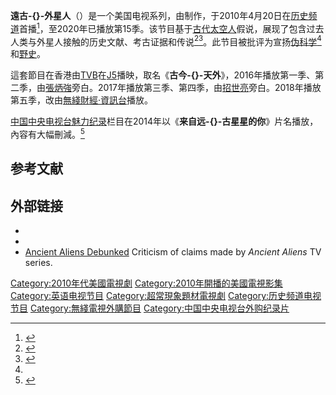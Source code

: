 {{About|一个美国电视系列|認為古代外星人曾來過地球創造文明的學說|古代太空人}}
{{TA|1=zh-cn:远古外星人;zh-tw:遠古外星人;zh-hk:古今天外;}}
{{Infobox television
| show_name = 遠古外星人<br />''Ancient Aliens''
| image = [[File:Ancient_aliens.png|260px]]
| caption = 
| genre = [[紀錄片|紀錄片]]
| format = Live-action
| creator = 
| developer = 
| writer = 
| director = 
| narrated = {{link-en|羅伯特·克勞特沃斯|Robert Clotworthy}}
| country = {{USA}}
| language = 英语
| num_seasons = 15
| num_episodes = 
| list_episodes = 
| executive_producer = {{link-en|凱文·伯恩斯|Kevin Burns}}
| producer = 
| cinematography = 
| camera = [[多镜头模式|多镜头模式]]
| runtime = 42分钟（第一季为90分钟/集）
| company = {{link-en|普羅米修斯娛樂|Prometheus Entertainment}}
| distributor = [[A+E电视网|A+E电视网]]
| network = [[历史频道|历史频道]]
| picture_format = 
| audio_format = 
| first_aired = {{start date|2010|4|20}}
| last_aired = present
| website = http://www.history.com/shows/ancient-aliens
| production_website = http://www.prometheusentertainment.com
| show_name_zh-cn = 来自远-{}-古星星的你
| show_name_zh-hk = 古今-{}-天外
}}
'''遠古-{}-外星人'''（{{lang-en|''Ancient Aliens''}}）是一个美国电视系列，由{{link-en|普羅米修斯娛樂|Prometheus Entertainment}}制作，于2010年4月20日在[[历史频道|历史频道]]首播<ref>{{cite web |url=http://www.history.com/shows/ancient-aliens/episodes/ |title=Ancient Aliens Episode Guide |date=2010-12-25 |publisher=History.com |access-date=2014-02-17 |archive-date=2012-09-17 |archive-url=https://www.webcitation.org/6AknxW2TR?url=http://www.history.com/shows/ancient-aliens/episodes/ |dead-url=no }}</ref>，至2020年已播放第15季。该节目基于[[古代太空人|古代太空人]]假说，展现了包含过去人类与外星人接触的历史文献、考古证据和传说<ref>{{cite web |url=http://www.history.com/shows/ancient-aliens/articles/ancient-alien-theory |title=Ancient Aliens Theory |date=2010-12-25 |publisher=History.com |access-date=2014-02-17 |archive-date=2012-09-17 |archive-url=https://www.webcitation.org/6AknyNjsf?url=http://www.history.com/shows/ancient-aliens/articles/ancient-alien-theory |dead-url=no }}</ref><ref>{{cite web |url=http://www.history.com/shows/ancient-aliens/articles/evidence-of-ancient-aliens |title=Evidence of Ancient Aliens? |date=2010-12-25 |publisher=History.com |access-date=2014-02-17 |archive-date=2012-09-17 |archive-url=https://www.webcitation.org/6AknzYuf1?url=http://www.history.com/shows/ancient-aliens/articles/evidence-of-ancient-aliens |dead-url=no }}</ref>。此节目被批评为宣扬[[伪科学|伪科学]]<ref name=sina20140314/>和[[野史|野史]]。

這套節目在香港由[[TVB|TVB]]在[[J5|J5]]播映，取名《'''古今-{}-天外'''》，2016年播放第一季、第二季，由[[張炳強|張炳強]]旁白。2017年播放第三季、第四季，由[[招世亮|招世亮]]旁白。2018年播放第五季，改由[[無綫財經·資訊台|無綫財經·資訊台]]播放。

[[中国中央电视台|中国中央电视台]][[魅力纪录|魅力纪录]]栏目在2014年以《'''来自远-{}-古星星的你'''》片名播放，內容有大幅刪減。<ref name=sina20140314>{{Cite web |url=http://ent.sina.com.cn/v/m/2014-03-14/07304111247.shtml |title=央视纪录片《来自远古星星的你》引质疑 |website=新浪網 |date=2014-03-14 |access-date=2017-08-12 |archive-date=2019-11-17 |archive-url=https://web.archive.org/web/20191117224752/http://ent.sina.com.cn/v/m/2014-03-14/07304111247.shtml |dead-url=no }}</ref>

==参考文献==
{{reflist}}

==外部链接==
* {{Official website|http://www.history.com/shows/ancient-aliens}}
* {{IMDb title|1643266}}
* [http://ancientaliensdebunked.com Ancient Aliens Debunked] {{Wayback|url=http://ancientaliensdebunked.com/ |date=20140106065855 }} Criticism of claims made by ''Ancient Aliens'' TV series.

{{電視節目的變遷
|電視台={{flagicon|HKG}}[[無綫電視|無綫電視]][[J5|J5]]
|播放檔次=星期六 21:30-22:30<br />7月10日起 星期日 20:30-21:30<br />8月7日至21日暫停播映
|節目名稱= -{古今天外}-<br />（2016.5.14 - 2016.7.17）<br />-{古今天外II}-<br />（2016.7.24 - 2016.10.16）
|上一節目= [[追蹤婆羅浮屠|追蹤婆羅浮屠]]<br />（2017.5.7）
|下一節目= [[美利堅名勝秘錄|美利堅名勝秘錄]]（第一輯）<br />（2016.10.23 - 2016.12.11）
|2電視台={{flagicon|HKG}}[[無綫電視|無綫電視]][[J5|J5]]
|2播放檔次=星期一至五 23:00-23:30<br />7月21日 01:00-02:00
|2節目名稱= -{古今天外III}-<br />（2017.7.3 - 2017.7.24）<br />-{古今天外IV}-<br />（2017.7.25 - 2017.8.14）
|2上一節目= [[遺城|遺城]]<br />（重播）<br />（2017.6.23 - 2017.6.30）
|2下一節目= <small>（頻道更名為[[無綫財經台|無綫財經台]]）</small>
|3電視台={{flagicon|HKG}}[[無綫電視|無綫電視]][[無綫財經·資訊台|無綫財經·資訊台]]
|3播放檔次=星期六 08:30-09:30
|3節目名稱= -{古今天外V}-<br />（2018.4.28 - 2018.8.4）
|3上一節目= [[生物學2.0|生物學2.0]]<br />（2018.4.7 - 2018.4.21）
|3下一節目= [[未來食物_3.0|未來食物 3.0]]<br />（2018.8.11 - 2018.8.25）
}}

{{历史频道电视节目}}
{{DEFAULTSORT:Ancient Aliens}}
[[Category:2010年代美國電視劇|Category:2010年代美國電視劇]]
[[Category:2010年開播的美國電視影集|Category:2010年開播的美國電視影集]]
[[Category:英语电视节目|Category:英语电视节目]]
[[Category:超常現象題材電視劇|Category:超常現象題材電視劇]]
[[Category:历史频道电视节目|Category:历史频道电视节目]]
[[Category:無綫電視外購節目|Category:無綫電視外購節目]]
[[Category:中国中央电视台外购纪录片|Category:中国中央电视台外购纪录片]]